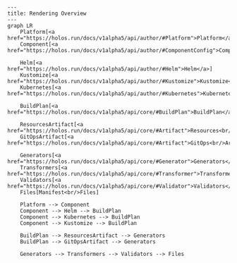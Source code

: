 ```mermaid
---
title: Rendering Overview
---
graph LR
    Platform[<a href="https://holos.run/docs/v1alpha5/api/author/#Platform">Platform</a>]
    Component[<a href="https://holos.run/docs/v1alpha5/api/author/#ComponentConfig">Components</a>]

    Helm[<a href="https://holos.run/docs/v1alpha5/api/author/#Helm">Helm</a>]
    Kustomize[<a href="https://holos.run/docs/v1alpha5/api/author/#Kustomize">Kustomize</a>]
    Kubernetes[<a href="https://holos.run/docs/v1alpha5/api/author/#Kubernetes">Kubernetes</a>]

    BuildPlan[<a href="https://holos.run/docs/v1alpha5/api/core/#BuildPlan">BuildPlan</a>]

    ResourcesArtifact[<a href="https://holos.run/docs/v1alpha5/api/core/#Artifact">Resources<br/>Artifact</a>]
    GitOpsArtifact[<a href="https://holos.run/docs/v1alpha5/api/core/#Artifact">GitOps<br/>Artifact</a>]

    Generators[<a href="https://holos.run/docs/v1alpha5/api/core/#Generator">Generators</a>]
    Transformers[<a href="https://holos.run/docs/v1alpha5/api/core/#Transformer">Transformers</a>]
    Validators[<a href="https://holos.run/docs/v1alpha5/api/core/#Validator">Validators</a>]
    Files[Manifest<br/>Files]

    Platform --> Component
    Component --> Helm --> BuildPlan
    Component --> Kubernetes --> BuildPlan
    Component --> Kustomize --> BuildPlan

    BuildPlan --> ResourcesArtifact --> Generators
    BuildPlan --> GitOpsArtifact --> Generators

    Generators --> Transformers --> Validators --> Files
```
